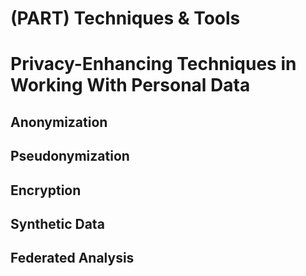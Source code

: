 # (PART) Techniques & Tools {-} 

# Privacy-Enhancing Techniques in Working With Personal Data {#privacy-enchancing-techniques}

## Anonymization

## Pseudonymization

## Encryption

## Synthetic Data

## Federated Analysis